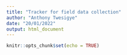 ```yaml
---
title: "Tracker for field data collection"
author: "Anthony Twesigye"
date: "20/01/2022"
output: html_document
---
```


```r
knitr::opts_chunk$set(echo = TRUE)
```